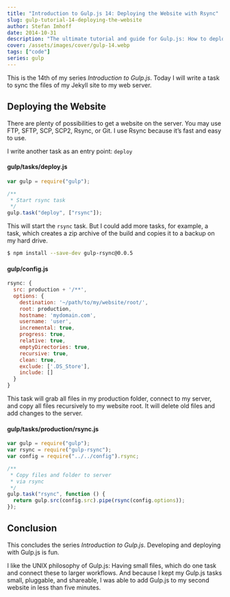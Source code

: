 ```yaml
---
title: "Introduction to Gulp.js 14: Deploying the Website with Rsync"
slug: gulp-tutorial-14-deploying-the-website
author: Stefan Imhoff
date: 2014-10-31
description: "The ultimate tutorial and guide for Gulp.js: How to deploy your website with rsync to your server."
cover: /assets/images/cover/gulp-14.webp
tags: ["code"]
series: gulp
---
```


This is the 14th of my series _Introduction to Gulp.js_. Today I will write a task to sync the files of my Jekyll site to my web server.

## Deploying the Website

There are plenty of possibilities to get a website on the server. You may use FTP, SFTP, SCP, SCP2, Rsync, or Git. I use Rsync because it’s fast and easy to use.

I write another task as an entry point: `deploy`

#### gulp/tasks/deploy.js

```javascript
var gulp = require("gulp");

/**
 * Start rsync task
 */
gulp.task("deploy", ["rsync"]);
```

This will start the `rsync` task. But I could add more tasks, for example, a task, which creates a zip archive of the build and copies it to a backup on my hard drive.

```bash
$ npm install --save-dev gulp-rsync@0.0.5
```

#### gulp/config.js

```javascript
rsync: {
  src: production + '/**',
  options: {
    destination: '~/path/to/my/website/root/',
    root: production,
    hostname: 'mydomain.com',
    username: 'user',
    incremental: true,
    progress: true,
    relative: true,
    emptyDirectories: true,
    recursive: true,
    clean: true,
    exclude: ['.DS_Store'],
    include: []
  }
}
```

This task will grab all files in my production folder, connect to my server, and copy all files recursively to my website root. It will delete old files and add changes to the server.

#### gulp/tasks/production/rsync.js

```javascript
var gulp = require("gulp");
var rsync = require("gulp-rsync");
var config = require("../../config").rsync;

/**
 * Copy files and folder to server
 * via rsync
 */
gulp.task("rsync", function () {
  return gulp.src(config.src).pipe(rsync(config.options));
});
```

## Conclusion

This concludes the series _Introduction to Gulp.js_. Developing and deploying with Gulp.js is fun.

I like the UNIX philosophy of Gulp.js: Having small files, which do one task and connect these to larger workflows. And because I kept my Gulp.js tasks small, pluggable, and shareable, I was able to add Gulp.js to my second website in less than five minutes.

<Figure>
  <MoreLink href="https://github.com/kogakure/gulp-tutorial" text="View Source on GitHub" />
</Figure>
